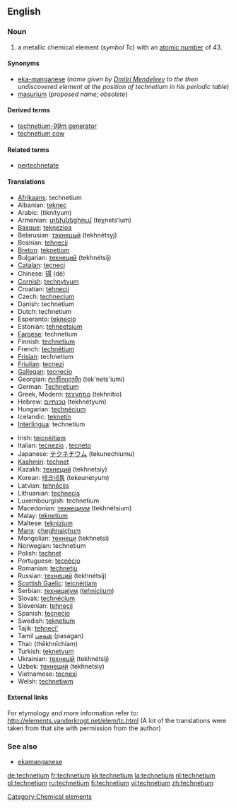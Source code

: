 {{see|Technetium}}
==English==
{{elements|Tc|molybdenum|Mo|ruthenium|Ru}}

=== Noun ===
{{wikipedia}}
{{en-noun|-}}

# a metallic chemical element (''symbol'' Tc) with an [[atomic number]] of 43.

====Synonyms====
*[[eka-manganese]] (''name given by [[w:Dmitri Mendeleev|Dmitri Mendeleev]] to the then undiscovered element at the position of technetium in his periodic table'')
*[[masurium]] (''proposed name; obsolete'')

====Derived terms====
*[[technetium-99m generator]]
*[[technetium cow]]

====Related terms====
*[[pertechnetate]]

==== Translations ====
{{top}}
*[[Afrikaans]]: technetium
*Albanian: [[teknec]]
*Arabic: {{ARchar|[[تكنيتيوم]]}} (tiknítyum) {{m}}
*Armenian: [[տեխնեցիում]] (teχnets‘ium)
*[[Basque]]: [[teknezioa]]
*Belarusian: [[тэхнецый]] (tekhnétsyj) {{m}}
*Bosnian: [[tehnecij]]
*[[Breton]]: [[teknetiom]]
*Bulgarian: [[технеций]] (tekhnétsij) {{m}}
*[[Catalan]]: [[tecneci]]
*Chinese: [[锝]] (dé)
*[[Cornish]]: [[technytyum]]
*Croatian: [[tehnecij]]
*Czech: [[technecium]]
*Danish: technetium
*Dutch: technetium {{n}}
*Esperanto: [[teknecio]]
*Estonian: [[tehneetsium]]
*[[Faroese]]: technetium
*Finnish: [[technetium]]
*French: [[technétium]] {{m}}
*[[Frisian]]: technetium
*[[Friulian]]: [[tecnezi]]
*[[Gallegan]]: [[tecnecio]]
*Georgian: [[ტექნეციუმი]] (tek'nets'iumi)
*German: [[Technetium]] {{n}}
*Greek, Modern: [[τεχνήτιο]] (tekhnítio) {{n}}
*Hebrew: [[טכנתיום]] (tekhnétyum)
*Hungarian: [[technécium]]
*Icelandic: [[teknetín]]
*[[Interlingua]]: technetium
{{mid}}
*Irish: [[teicnéitiam]]
*Italian: [[tecnezio]] {{m}}, [[tecneto]] {{m}}
*Japanese: [[テクネチウム]] (tekunechiumu)
*[[Kashmiri]]: [[technet]]
*Kazakh: [[технеций]] (tekhnetsiy)
*Korean: [[테크네튬]] (tekeunetyum)
*Latvian: [[tehnēcijs]]
*Lithuanian: [[technecis]]
*Luxembourgish: technetium
*Macedonian: [[технециум]] (tekhnétsium) {{m}}
*Malay: [[teknetium]]
*Maltese: [[teknizjum]]
*[[Manx]]: [[çheghnaiçhum]]
*Mongolian: [[технеци]] (tekhnetsi)
*Norwegian: technetium
*Polish: [[technet]] {{m}}
*Portuguese: [[tecnécio]] {{m}}
*Romanian: [[techneţiu]] {{n}}
*Russian: [[технеций]] (tekhnétsij) {{m}}
*[[Scottish Gaelic]]: [[teicnèitiam]]
*Serbian: [[технициjум]] ([[tehnicijum]]) {{m}}
*Slovak: [[technécium]]
*Slovenian: [[tehnecij]]
*Spanish: [[tecnecio]] {{m}}
*Swedish: [[teknetium]]
*Tajik: [[tehneci']]
*Tamil [[பசகன்]] (pasagan)
*Thai: {{THchar|[[เทคนีเชียม]]}} (thēkhnīchiam)
*Turkish: [[teknetyum]]
*Ukrainian: [[технецiй]] (tekhnétsij) {{m}}
*Uzbek: [[технеций]] (tekhnetsiy)
*Vietnamese: [[tecnexi]]
*Welsh: [[technetiwm]]
{{bottom}}

====External links====
For etymology and more information refer to:
http://elements.vanderkrogt.net/elem/tc.html
(A lot of the translations were taken from that site with permission from the author)

===See also===
*[[ekamanganese]]

[[Category:Chemical elements]]

[[de:technetium]]
[[fr:technetium]]
[[kk:technetium]]
[[la:technetium]]
[[nl:technetium]]
[[pl:technetium]]
[[ru:technetium]]
[[fi:technetium]]
[[vi:technetium]]
[[zh:technetium]]